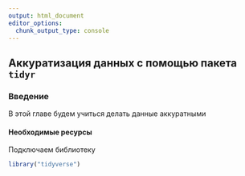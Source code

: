 ```yaml
---
output: html_document
editor_options: 
  chunk_output_type: console
---
```



## Аккуратизация данных с помощью пакета `tidyr`

### Введение

В этой главе будем учиться делать данные аккуратными

#### Необходимые ресурсы

Подключаем библиотеку

```r
library("tidyverse")
```
